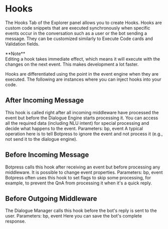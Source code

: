 
# Hooks

The Hooks Tab of the Explorer panel allows you to create Hooks. Hooks are custom code snippets that are executed synchronously when specific events occur in the conversation such as a user or the bot sending a message. They can be customized similarly to Execute Code cards and Validation fields.

<Callout type="info">
  **Note** <br />
  Editing a hook takes immediate effect, which means it will execute with the changes on the next event. This makes development
  a lot faster.
</Callout>

Hooks are differentiated using the point in the event engine when they are executed. The following are instances where you can inject hooks into your code.

## After Incoming Message

This hook is called right after all incoming middleware have processed the event but before the Dialogue Engine starts processing it. You can access all the required data (including NLU intent) for special processing and decide what happens to the event.
Parameters: bp, event
A typical operation here is to tell Botpress to ignore the event and not process it (e.g., not send it to the dialogue engine).

## Before Incoming Message

Botpress calls this hook after receiving an event but before processing any middleware. It is possible to change event properties.
Parameters: bp, event
Botpress often uses this hook to set flags to skip some processing, for example, to prevent the QnA from processing it when it's a quick reply.

## Before Outgoing Middleware

The Dialogue Manager calls this hook before the bot's reply is sent to the user.
Parameters: bp, event
Here you can save the bot's complete response.
